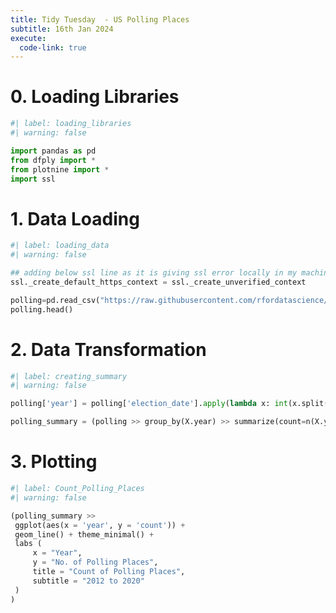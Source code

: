 ```yaml
---
title: Tidy Tuesday  - US Polling Places
subtitle: 16th Jan 2024
execute:
  code-link: true
---
```


# 0. Loading Libraries
```python
#| label: loading_libraries
#| warning: false

import pandas as pd
from dfply import *
from plotnine import *
import ssl
```

# 1. Data Loading

```python
#| label: loading_data
#| warning: false

## adding below ssl line as it is giving ssl error locally in my machine
ssl._create_default_https_context = ssl._create_unverified_context

polling=pd.read_csv("https://raw.githubusercontent.com/rfordatascience/tidytuesday/master/data/2024/2024-01-16/polling_places.csv")
polling.head()
```

# 2. Data Transformation

```python
#| label: creating_summary
#| warning: false

polling['year'] = polling['election_date'].apply(lambda x: int(x.split('-')[0]))

polling_summary = (polling >> group_by(X.year) >> summarize(count=n(X.year)) )
```

# 3. Plotting 

```python
#| label: Count_Polling_Places
#| warning: false

(polling_summary >> 
 ggplot(aes(x = 'year', y = 'count')) + 
 geom_line() + theme_minimal() + 
 labs (
     x = "Year", 
     y = "No. of Polling Places",
     title = "Count of Polling Places",
     subtitle = "2012 to 2020"
 ) 
)
```